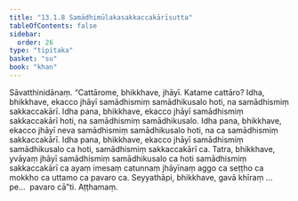 ```yaml
---
title: "13.1.8 Samādhimūlakasakkaccakārīsutta"
tableOfContents: false
sidebar:
  order: 26
type: "tipitaka"
basket: "su"
book: "khan"
---
```



<DynamicBreadcrumb />

<Division number="669" book="khan">

<Paragraph number="1294" book="khan">
Sāvatthinidānaṃ. “Cattārome, bhikkhave, jhāyī. Katame cattāro? Idha, bhikkhave, ekacco jhāyī samādhismiṃ samādhikusalo hoti, na samādhismiṃ sakkaccakārī. Idha pana, bhikkhave, ekacco jhāyī samādhismiṃ sakkaccakārī hoti, na samādhismiṃ samādhikusalo. Idha pana, bhikkhave, ekacco jhāyī neva samādhismiṃ samādhikusalo hoti, na ca samādhismiṃ sakkaccakārī. Idha pana, bhikkhave, ekacco jhāyī samādhismiṃ samādhikusalo ca hoti, samādhismiṃ sakkaccakārī ca. Tatra, bhikkhave, yvāyaṃ jhāyī samādhismiṃ samādhikusalo ca hoti samādhismiṃ sakkaccakārī ca ayaṃ imesaṃ catunnaṃ jhāyīnaṃ aggo ca seṭṭho ca mokkho ca uttamo ca pavaro ca. Seyyathāpi, bhikkhave, gavā khīraṃ …pe…  pavaro cā”ti.

</Paragraph>
</Division>

<Paragraph number="1295" type="center" book="khan">
Aṭṭhamaṃ.
</Paragraph>